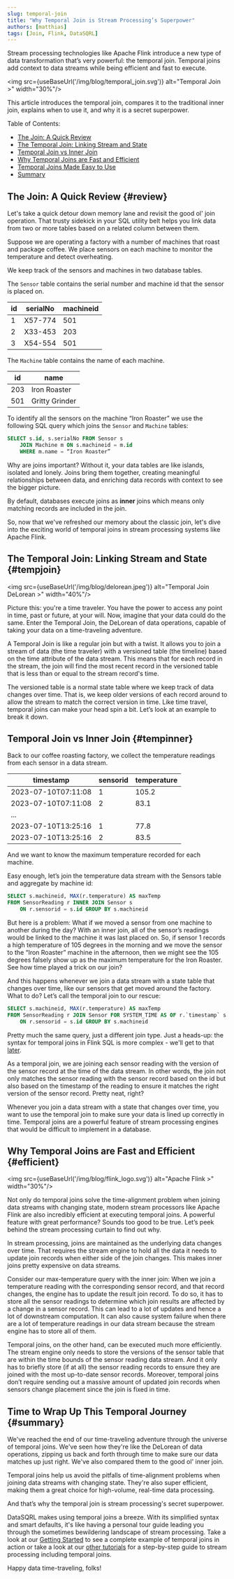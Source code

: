 ```yaml
---
slug: temporal-join
title: "Why Temporal Join is Stream Processing’s Superpower"
authors: [matthias]
tags: [Join, Flink, DataSQRL]
---
```




<head>
  <meta property="og:image" content={useBaseUrl('img/blog/temporal_join.png')} />
  <meta name="twitter:image" content={useBaseUrl('img/blog/temporal_join.png')} />
</head>

Stream processing technologies like Apache Flink introduce a new type of data transformation that’s very powerful: the temporal join. Temporal joins add context to data streams while being efficient and fast to execute.

<img src={useBaseUrl('/img/blog/temporal_join.svg')} alt="Temporal Join >" width="30%"/>


This article introduces the temporal join, compares it to the traditional inner join, explains when to use it, and why it is a secret superpower.

Table of Contents:
* [The Join: A Quick Review](#review)
* [The Temporal Join: Linking Stream and State](#tempjoin)
* [Temporal Join vs Inner Join](#tempinner)
* [Why Temporal Joins are Fast and Efficient](#efficient)
* [Temporal Joins Made Easy to Use](#easy)
* [Summary](#summary)

<!--truncate-->

## The Join: A Quick Review {#review}

Let's take a quick detour down memory lane and revisit the good ol' join operation. That trusty sidekick in your SQL utility belt helps you link data from two or more tables based on a related column between them.

Suppose we are operating a factory with a number of machines that roast and package coffee. We place sensors on each machine to monitor the temperature and detect overheating.

We keep track of the sensors and machines in two database tables.

The `Sensor` table contains the serial number and machine id that the sensor is placed on.

| id | serialNo | machineid |
|----|----------|-----------|
| 1  | X57-774  | 501       |
| 2  | X33-453  | 203       |
| 3  | X54-554  | 501       |

The `Machine` table contains the name of each machine.

| id    | name           |
|-------|----------------|
| 203   | Iron Roaster   |
| 501   | Gritty Grinder |

To identify all the sensors on the machine “Iron Roaster” we use the following SQL query which joins the `Sensor` and `Machine` tables:
```sql
SELECT s.id, s.serialNo FROM Sensor s 
    JOIN Machine m ON s.machineid = m.id 
    WHERE m.name = “Iron Roaster”
```

Why are joins important? Without it, your data tables are like islands, isolated and lonely. Joins bring them together, creating meaningful relationships between data, and enriching data records with context to see the bigger picture.

By default, databases execute joins as **inner** joins which means only matching records are included in the join.

So, now that we've refreshed our memory about the classic join, let's dive into the exciting world of temporal joins in stream processing systems like Apache Flink.

## The Temporal Join: Linking Stream and State {#tempjoin}

<img src={useBaseUrl('/img/blog/delorean.jpeg')} alt="Temporal Join DeLorean >" width="40%"/>

Picture this: you're a time traveler. You have the power to access any point in time, past or future, at your will. Now, imagine that your data could do the same. Enter the Temporal Join, the DeLorean of data operations, capable of taking your data on a time-traveling adventure.

A Temporal Join is like a regular join but with a twist. It allows you to join a stream of data (the time traveler) with a versioned table (the timeline) based on the time attribute of the data stream. This means that for each record in the stream, the join will find the most recent record in the versioned table that is less than or equal to the stream record's time.

The versioned table is a normal state table where we keep track of data changes over time. That is, we keep older versions of each record around to allow the stream to match the correct version in time. Like time travel, temporal joins can make your head spin a bit. Let’s look at an example to break it down.

## Temporal Join vs Inner Join {#tempinner}

Back to our coffee roasting factory, we collect the temperature readings from each sensor in a data stream.

| timestamp           | sensorid | temperature |
|---------------------|----------|-------------|
| 2023-07-10T07:11:08 | 1        | 105.2       |
| 2023-07-10T07:11:08 | 2        | 83.1        |
| ...                 |          |             |
| 2023-07-10T13:25:16 | 1        | 77.8        |
| 2023-07-10T13:25:16 | 2        | 83.5        |

And we want to know the maximum temperature recorded for each machine.

Easy enough, let’s join the temperature data stream with the Sensors table and aggregate by machine id:

```sql
SELECT s.machineid, MAX(r.temperature) AS maxTemp 
FROM SensorReading r INNER JOIN Sensor s 
    ON r.sensorid = s.id GROUP BY s.machineid
```

But here is a problem: What if we moved a sensor from one machine to another during the day? With an inner join, all of the sensor’s readings would be linked to the machine it was last placed on. So, if sensor 1 records a high temperature of 105 degrees in the morning and we move the sensor to the “Iron Roaster” machine in the afternoon, then we might see the 105 degrees falsely show up as the maximum temperature for the Iron Roaster. See how time played a trick on our join?

And this happens whenever we join a data stream with a state table that changes over time, like our sensors that get moved around the factory. What to do? Let’s call the temporal join to our rescue:

```sql
SELECT s.machineid, MAX(r.temperature) AS maxTemp 
FROM SensorReading r JOIN Sensor FOR SYSTEM_TIME AS OF r.`timestamp` s
    ON r.sensorid = s.id GROUP BY s.machineid
```

Pretty much the same query, just a different join type. Just a heads-up: the syntax for temporal joins in Flink SQL is more complex - we'll get to that [later](#easy).

As a temporal join, we are joining each sensor reading with the version of the sensor record at the time of the data stream. In other words, the join not only matches the sensor reading with the sensor record based on the id but also based on the timestamp of the reading to ensure it matches the right version of the sensor record. Pretty neat, right?

Whenever you join a data stream with a state that changes over time, you want to use the temporal join to make sure your data is lined up correctly in time. Temporal joins are a powerful feature of stream processing engines that would be difficult to implement in a database.


## Why Temporal Joins are Fast and Efficient {#efficient}

<img src={useBaseUrl('/img/blog/flink_logo.svg')} alt="Apache Flink >" width="30%"/>

Not only do temporal joins solve the time-alignment problem when joining data streams with changing state, modern stream processors like Apache Flink are also incredibly efficient at executing temporal joins. A powerful feature with great performance? Sounds too good to be true. Let’s peek behind the stream processing curtain to find out why.

In stream processing, joins are maintained as the underlying data changes over time. That requires the stream engine to hold all the data it needs to update join records when either side of the join changes. This makes inner joins pretty expensive on data streams.

Consider our max-temperature query with the inner join: When we join a temperature reading with the corresponding sensor record, and that record changes, the engine has to update the result join record. To do so, it has to store all the sensor readings to determine which join results are affected by a change in a sensor record. This can lead to a lot of updates and hence a lot of downstream computation. It can also cause system failure when there are a lot of temperature readings in our data stream because the stream engine has to store all of them.

Temporal joins, on the other hand, can be executed much more efficiently. The stream engine only needs to store the versions of the sensor table that are within the time bounds of the sensor reading data stream. And it only has to briefly store (if at all) the sensor reading records to ensure they are joined with the most up-to-date sensor records. Moreover, temporal joins don’t require sending out a massive amount of updated join records when sensors change placement since the join is fixed in time.

## Time to Wrap Up This Temporal Journey {#summary}

We've reached the end of our time-traveling adventure through the universe of temporal joins. We've seen how they're like the DeLorean of data operations, zipping us back and forth through time to make sure our data matches up just right. We've also compared them to the good ol' inner join.

Temporal joins help us avoid the pitfalls of time-alignment problems when joining data streams with changing state. They're also super efficient, making them a great choice for high-volume, real-time data processing.

And that’s why the temporal join is stream processing's secret superpower.

DataSQRL makes using temporal joins a breeze. With its simplified syntax and smart defaults, it's like having a personal tour guide leading you through the sometimes bewildering landscape of stream processing. Take a look at our [Getting Started](/docs/intro/getting-started) to see a complete example of temporal joins in action or take a look at our [other tutorials](/docs/intro/tutorials) for a step-by-step guide to stream processing including temporal joins.

Happy data time-traveling, folks!

